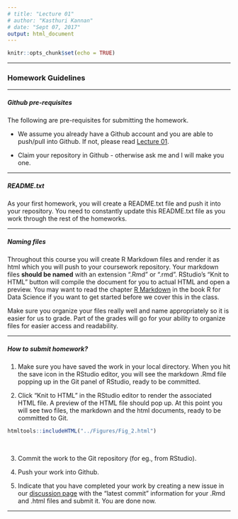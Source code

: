 ```yaml
---
# title: "Lecture 01"
# author: "Kasthuri Kannan"
# date: "Sept 07, 2017"
output: html_document
---
```


```r
knitr::opts_chunk$set(echo = TRUE)
```

---

### Homework Guidelines

---

##### Github pre-requisites 

The following are pre-requisites for submitting the homework.

* We assume you already have a Github account and you are able to push/pull into Github. If not, please read [Lecture 01](https://kannan-kasthuri.github.io/Lecture_Files/Lecture_01.html).

* Claim your repository in Github - otherwise ask me and I will make you one.

---

##### README.txt

As your first homework, you will create a README.txt file and push it into your repository. You need to constantly update this README.txt file as you work through the rest of the homeworks.

---

##### Naming files

Throughout this course you will create R Markdown files and render it as html which you will push to your coursework repository. Your markdown files **should be named** with an extension ".Rmd" or ".rmd". RStudio’s “Knit to HTML” button will compile the document for you to actual HTML and open a preview. 
You may want to read the chapter [R Markdown](http://r4ds.had.co.nz/r-markdown.html) in the book R for Data Science if you want to get started before we cover this in the class.

Make sure you organize your files really well and name appropriately so it is easier for us to grade. Part of the grades will go for your ability to organize files for easier access and readability. 

---

##### How to submit homework?

1. Make sure you have saved the work in your local directory. When you hit the save icon in the RStudio editor, you will see the markdown .Rmd file popping up in the Git panel of RStudio, ready to be committed.

2. Click "Knit to HTML" in the RStudio editor to render the associated HTML file. A preview of the HTML file should pop up. At this point you will see two files, the markdown and the html documents, ready to be committed to Git. 

```r
htmltools::includeHTML("../Figures/Fig_2.html")
```
<br>

3. Commit the work to the Git repository (for eg., from RStudio).

4. Push your work into Github.

5. Indicate that you have completed your work by creating a new issue in our [discussion page](https://github.com/PDA-NYU-Fall-2017/Discussion/issues) with the "latest commit" information for your .Rmd and .html files and submit it. You are done now.

---
